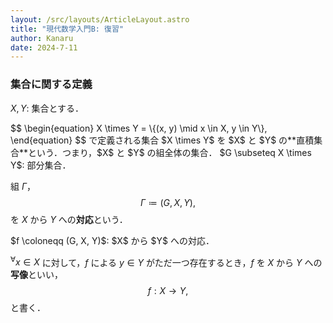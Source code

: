 ```yaml
---
layout: /src/layouts/ArticleLayout.astro
title: "現代数学入門B: 復習"
author: Kanaru
date: 2024-7-11
---
```



### 集合に関する定義

$X, Y$: 集合とする．

<Define title="直積集合" rate={2}>
  $$
  \begin{equation}
    X \times Y = \{(x, y) \mid x \in X, y \in Y\},
  \end{equation}
  $$
  で定義される集合 $X \times Y$ を $X$ と $Y$ の**直積集合**という．つまり，$X$ と $Y$ の組全体の集合．
</Define>

<Define title="対応" rate={1}>
  $G \subseteq X \times Y$: 部分集合．
  
  組 $\Gamma$，
  $$
  \begin{equation}
    \Gamma \coloneqq (G, X, Y),
  \end{equation}
  $$
  を $X$ から $Y$ への**対応**という．
</Define>

<Define title="写像" rate={3}>
  $f \coloneqq (G, X, Y)$: $X$ から $Y$ への対応．
  
  $^\forall{x} \in X$ に対して，$f$ による $y \in Y$ がただ一つ存在するとき，$f$ を $X$ から $Y$ への**写像**といい，
  $$
  \begin{equation}
    f: X \to Y,
  \end{equation}
  $$
  と書く．
</Define>
